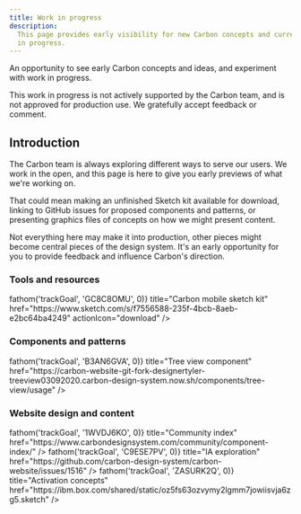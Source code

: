 ```yaml
---
title: Work in progress
description:
  This page provides early visibility for new Carbon concepts and current work
  in progress.
---
```


<PageDescription>

An opportunity to see early Carbon concepts and ideas, and experiment with work
in progress.

</PageDescription>

<InlineNotification>
  This work in progress is not actively supported by the Carbon team, and is not
  approved for production use. We gratefully accept feedback or comment.
</InlineNotification>

## Introduction

The Carbon team is always exploring different ways to serve our users. We work
in the open, and this page is here to give you early previews of what we're
working on.

That could mean making an unfinished Sketch kit available for download, linking
to GitHub issues for proposed components and patterns, or presenting graphics
files of concepts on how we might present content.

Not everything here may make it into production, other pieces might become
central pieces of the design system. It's an early opportunity for you to
provide feedback and influence Carbon's direction.

### Tools and resources

<CardGroup>
  <MiniCard
    onClick={() => fathom('trackGoal', 'GC8C8OMU', 0)}
    title="Carbon mobile sketch kit"
    href="https://www.sketch.com/s/f7556588-235f-4bcb-8aeb-e2bc64ba4249"
    actionIcon="download"
  />
</CardGroup>

### Components and patterns

<CardGroup>
  <MiniCard
    onClick={() => fathom('trackGoal', 'B3AN6GVA', 0)}
    title="Tree view component"
    href="https://carbon-website-git-fork-designertyler-treeview03092020.carbon-design-system.now.sh/components/tree-view/usage"
  />
</CardGroup>

### Website design and content

<CardGroup>
  <MiniCard
    onClick={() => fathom('trackGoal', '1WVDJ6KO', 0)}
    title="Community index"
    href="https://www.carbondesignsystem.com/community/component-index/"
  />
  <MiniCard
    onClick={() => fathom('trackGoal', 'C9ESE7PV', 0)}
    title="IA exploration"
    href="https://github.com/carbon-design-system/carbon-website/issues/1516"
  />
  <MiniCard
    onClick={() => fathom('trackGoal', 'ZASURK2Q', 0)}
    title="Activation concepts"
    href="https://ibm.box.com/shared/static/oz5fs63ozvymy2lgmm7jowiisvja6zg5.sketch"
  />
</CardGroup>
